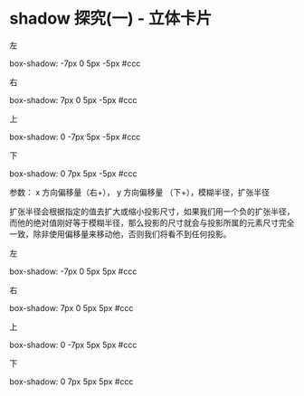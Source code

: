 # shadow 探究(一) - 立体卡片


<div className={style.container}>
  <div className='flex-start'>
    <div className={style.left}>左</div>
    <p>box-shadow: -7px 0 5px -5px #ccc</p>
  </div>
  <div className='flex-start'>
    <div className={style.right}>右</div>
    <p>box-shadow: 7px 0 5px -5px #ccc</p>
  </div>
  <div className='flex-start'>
    <div className={style.top}>上</div>
    <p>box-shadow: 0 -7px 5px -5px #ccc</p>
  </div>
  <div className='flex-start'>
    <div className={style.bottom}>下</div>
    <p>box-shadow: 0 7px 5px -5px #ccc</p>
  </div>
</div>

<div>
  参数： x 方向偏移量（右+）， y 方向偏移量 （下+），模糊半径，扩张半径

  扩张半径会根据指定的值去扩大或缩小投影尺寸，如果我们用一个负的扩张半径，而他的绝对值刚好等于模糊半径，那么投影的尺寸就会与投影所属的元素尺寸完全一致，除非使用偏移量来移动他，否则我们将看不到任何投影。
</div>

<div className={style.container}>
  <div className='flex-start'>
    <div className={style.left2}>左</div>
    <p>box-shadow: -7px 0 5px 5px #ccc</p>
  </div>
  <div className='flex-start'>
    <div className={style.right2}>右</div>
    <p>box-shadow: 7px 0 5px 5px #ccc</p>
  </div>
  <div className='flex-start'>
    <div className={style.top2}>上</div>
    <p>box-shadow: 0 -7px 5px 5px #ccc</p>
  </div>
  <div className='flex-start'>
    <div className={style.bottom2}>下</div>
    <p>box-shadow: 0 7px 5px 5px #ccc</p>
  </div>
</div>
